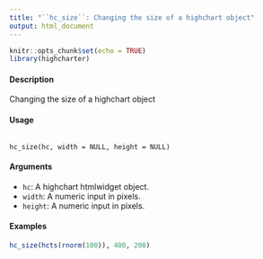 ```yaml
---
title: "``hc_size``: Changing the size of a highchart object"
output: html_document
---
```


```r

knitr::opts_chunk$set(echo = TRUE)
library(highcharter)
```


#### Description 

Changing the size of a highchart object

#### Usage
<pre><code>
hc_size(hc, width = NULL, height = NULL)
</code></pre>

#### Arguments 

* ``hc ``: A highchart htmlwidget object.
* ``width``: A numeric input in pixels.
* ``height``: A numeric input in pixels.

#### Examples
```r
hc_size(hcts(rnorm(100)), 400, 200)
```


